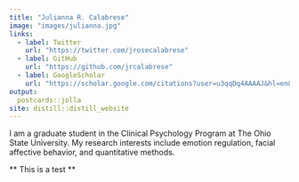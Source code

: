 ```yaml
---
title: "Julianna R. Calabrese"
image: "images/julianna.jpg"
links:
  - label: Twitter
    url: "https://twitter.com/jrosecalabrese"
  - label: GitHub
    url: "https://github.com/jrcalabrese"
  - label: GoogleScholar
    url: "https://scholar.google.com/citations?user=u3qqDq4AAAAJ&hl=en&oi=ao"
output:
  postcards::jolla
site: distill::distill_website
---
```

 
I am a graduate student in the Clinical Psychology Program at The Ohio State University. My research interests include emotion regulation, facial affective behavior, and quantitative methods.

** This is a test ** 